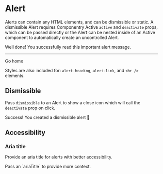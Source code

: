 

<Meta title='Components/Alert' component={Alert} />

# Alert

Alerts can contain any HTML elements, and can be dismissible or static. A dismissible
Alert requires Componentry Active `active` and `deactivate` props, which can be passed
directly or the Alert can be nested inside of an Active component to automatically create
an uncontrolled Alert.

<Canvas>
  <Story name='Alert'>
    <Alert color='primary'>
      <Text variant='h3' className='C9Y-AlertHeading'>
        Well done!
      </Text>
      <Text>You successfully read this important alert message.</Text>
      <hr className='my-2' />
      <Link href='#demo' className='C9Y-AlertLink'>
        Go home
      </Link>
    </Alert>
  </Story>
</Canvas>

Styles are also included for: `alert-heading`, `alert-link`, and `<hr />` elements.

## Dismissible

Pass `dismissible` to an Alert to show a close icon which will call the `deactivate` prop
on click.

<Active defaultActive>
  <Alert color='primary' dismissible>
    <Text variant='h3' className='C9Y-AlertHeading'>
      Success!
    </Text>
    <Text>You created a dismissible alert 👋</Text>
  </Alert>
</Active>

## Accessibility

### Aria title

Provide an aria title for alerts with better accessibility.

<Alert color='primary' ariaTitle='Alert provides context on setting the aria title'>
  Pass an `ariaTitle` to provide more context.
</Alert>
